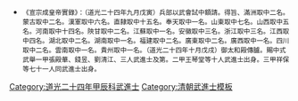 {{Navbox
|name = 道光二十四年甲辰科武殿試金榜
|title = [[清道光二十四年甲辰科武進士列表|道光二十四年（1844年）甲辰科武殿試金榜]]
|titlestyle = background-color:#FFD700;
|image =
|style = width:100%;text-align:center; 
|groupstyle = text-align:center; background-color:#FFD700;
|liststyle = text-align:center;
|state = {{{state<includeonly>|collapsed</includeonly>}}}
|group1 = 第一甲<br>賜武進士及第<br>共3名
|list1 = '''[[張殿華]]''' - '''[[錢昱|錢　昱]]''' - '''[[劉清江]]'''

|group2 = 第二甲<br>賜武進士出身<br>共10名
|list2 = [[王琴堂 (清朝军事人物)|王琴堂]] - [[張慶年]] - [[李壎|李　壎]] - [[張國鼎]] - [[宋廣東]] - [[盧殿標]] - [[李成虎]] - [[張常經]] - [[任元經]] - [[辛鼎甲]]

|group3 = 第三甲<br>賜同武進士出身<br>共69名
|list3 = [[祥保|祥　保]] - [[劉鳳池]] - [[劉騰雲]] - [[常祿|常　祿]] - [[宋清魁]] - [[芮振朝]] - [[楊鎮 (道光武進士)|楊　鎮]] - [[趙昕 (道光武進士)|趙　昕]] - [[王寶龍]] - [[劉夢魁]]<br>[[劉天福]] - [[吳應龍]] - [[常永吉]] - [[溫發魁]] - [[申振鐸]] - [[溫長溥]] - [[吳金鰲]] - [[馮清標]] - [[張廷顯]] - [[馬嵩慶]]<br>[[魏景周]] - [[季春和]] - [[高翬|高　翬]] - [[周祿|周　祿]] - [[路其昌]] - [[滑鵬飛]] - [[苗世銓]] - [[張方城]] - [[蘇都哩]] - [[元善 (道光武進士)|元　善]]<br>[[李煌 (道光武進士)|李　煌]] - [[崔萬清]] - [[王鎮國]] - [[李炳超]] - [[羅光福]] - [[鍾聲 (道光武進士)|鍾　聲]] - [[薛永清]] - [[王新桂]] - [[彭殿鰲]] - [[練光超]]<br>[[金延齡]] - [[玉興|玉　興]] - [[孟玉欽]] - [[程殿元]] - [[宋紹祖]] - [[李升堂]] - [[趙欽|趙　欽]] - [[高鑑塘]] - [[楊百圍]] - [[海格 (道光武進士)|海　格]]<br>[[武丕承]] - [[祝鳳暉]] - [[蔡元輔]] - [[升謙|升　謙]] - [[陳廷佐]] - [[陳忠羙]] - [[廖朝彬]] - [[李士元 (道光武進士)|李士元]] - [[鄔文濤]] - [[葉昌時]]<br>[[陽煥東]] - [[林治本]] - [[林殿魁]] - [[段三元]] - [[季超羣]] - [[趙鵬飛 (道光武進士)|趙鵬飛]] - [[高飛豹]] - [[楊錦山]] - [[劉大鵬 (道光武進士)|劉大鵬]]<span style="color: #FFFFFF;"> - －－－</span>

|belowstyle = text-align: center; background-color:#FFD700;
|below='''前一科：[[Template:道光二十一年辛丑恩科武殿試金榜|道光二十一年辛丑恩科]]　'''·'''　後一科：[[Template:道光二十五年乙巳恩科武殿試金榜|道光二十五年乙巳恩科]]'''<br>'''同科進士：[[Template:道光二十四年甲辰科殿試金榜|道光二十四年甲辰文科]]、[[Template:道光二十四年甲辰科繙譯進士金榜|道光二十四年甲辰繙譯科]]'''
}}
[[Category:道光二十四年甲辰科武進士]]
<noinclude>
[[Category:道光二十四年甲辰科武進士| ]]
[[Category:清朝武進士模板]]
*<small>《宣宗成皇帝實錄》：（道光二十四年九月戊寅）兵部以武會試中額請。得旨、滿洲取中二名。蒙古取中二名。漢軍取中六名。直隸取中十五名。奉天取中一名。山東取中七名。山西取中五名。河南取中十四名。陝甘取中二名。江蘇取中一名。安徽取中三名。浙江取中三名。江西取中四名。湖北取中二名。湖南取中一名。福建取中二名。廣東取中二名。廣西取中一名。四川取中二名。雲南取中一名。貴州取中一名。（道光二十四年十月戊戌）御太和殿傳臚。賜中式武舉一甲張殿華、錢昱、劉清江、三人武進士及第。二甲王琴堂等十人武進士出身。三甲祥保等七十一人同武進士出身。</small></noinclude>